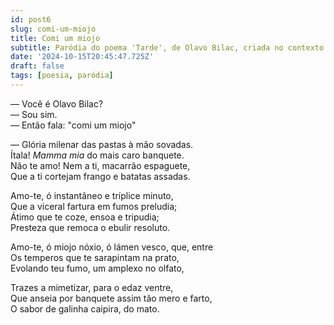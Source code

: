 ```yaml
---
id: post6
slug: comi-um-miojo
title: Comi um miojo
subtitle: Paródia do poema 'Tarde', de Olavo Bilac, criada no contexto da brincadeira 'Festival Miojo Literário' lançada no perfil 'Sebastião Salgado', no Instagram.
date: '2024-10-15T20:45:47.725Z'
draft: false
tags: [poesia, paródia]
---
```


— Você é Olavo Bilac?  
— Sou sim.  
— Então fala: "comi um miojo"

— Glória milenar das pastas à mão sovadas.  
Ítala! _Mamma mia_ do mais caro banquete.  
Não te amo! Nem a ti, macarrão espaguete,  
Que a ti cortejam frango e batatas assadas.  

Amo-te, ó instantâneo e tríplice minuto,  
Que a viceral fartura em fumos preludia;  
Átimo que te coze, ensoa e tripudia;  
Presteza que remoca o ebulir resoluto.  

Amo-te, ó miojo nóxio, ó lámen vesco, que, entre  
Os temperos que te sarapintam na prato,  
Evolando teu fumo, um amplexo no olfato,  

Trazes a mimetizar, para o edaz ventre,  
Que anseia por banquete assim tão mero e farto,  
O sabor de galinha caipira, do mato.  
